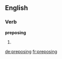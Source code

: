 ==English==

===Verb===
'''preposing'''

# {{present participle of|prepose}}

[[de:preposing]]
[[fr:preposing]]